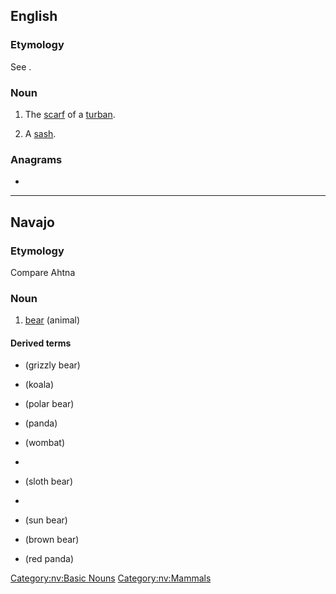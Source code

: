 ==English==

===Etymology===
See {{m|en|sash}}.

===Noun===
{{en-noun|es}}

# {{lb|en|obsolete}} The [[scarf]] of a [[turban]].
#: {{rfquotek|Fuller}}
# {{lb|en|obsolete}} A [[sash]].

{{Webster 1913}}

===Anagrams===
* {{anagrams|en|shahs}}

----

==Navajo==
{{wikipedia|lang=nv}}

===Etymology===
Compare Ahtna {{l|aht|sos}}

===Noun===
{{head|nv|noun}}

# [[bear]] (animal)

====Derived terms====
* {{l|nv|shash bighą́ąʼgi hadzíbáhí}} (grizzly bear)
* {{l|nv|shash bizaʼazis hólóní}} (koala)
* {{l|nv|shash łigaígíí}} (polar bear)
* {{l|nv|shash łizhin dóó łigaígíí}} (panda)
* {{l|nv|shash naʼazísí}} (wombat)
* {{l|nv|shash nátʼoh}}
* {{l|nv|shash ndilnaʼii}} (sloth bear)
* {{l|nv|shash yáázh}}
* {{l|nv|shash yázhí}} (sun bear)
* {{l|nv|shashtsoh}} (brown bear)
* {{l|nv|tsinlátah shash łichíʼígíí}} (red panda)

[[Category:nv:Basic Nouns]]
[[Category:nv:Mammals]]